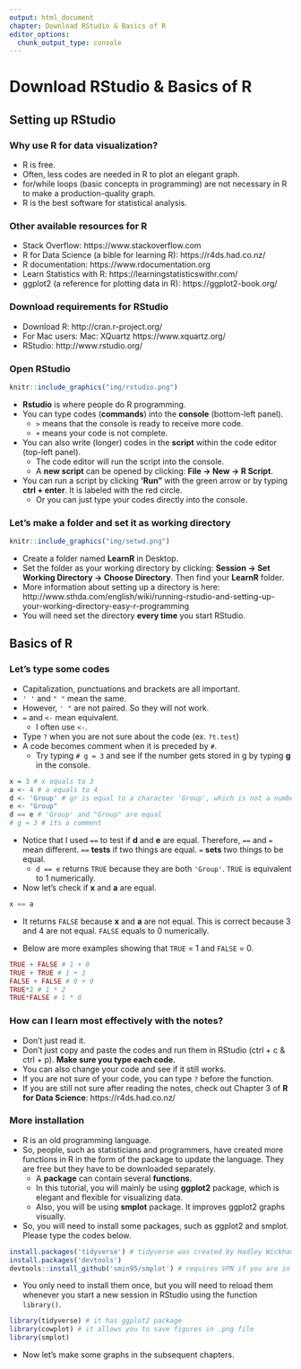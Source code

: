 ```yaml
---
output: html_document
chapter: Download RStudio & Basics of R
editor_options:
  chunk_output_type: console
---
```


# Download RStudio & Basics of R

## Setting up RStudio

### Why use R for data visualization? {-}

- R is free.
- Often, less codes are needed in R to plot an elegant graph.
- for/while loops (basic concepts in programming) are not necessary in R to make a production-quality graph.
- R is the best software for statistical analysis.

### Other available resources for R {-}

- Stack Overflow: https://www.stackoverflow.com
- R for Data Science (a bible for learning R): https://r4ds.had.co.nz/
- R documentation: https://www.rdocumentation.org
- Learn Statistics with R: https://learningstatisticswithr.com/
- ggplot2 (a reference for plotting data in R): https://ggplot2-book.org/

### Download requirements for RStudio {-}

- Download R: http://cran.r-project.org/
- For Mac users: Mac: XQuartz https://www.xquartz.org/
- RStudio: http://www.rstudio.org/

### Open RStudio {-}

```r
knitr::include_graphics("img/rstudio.png")
```


- **Rstudio** is where people do R programming.
- You can type codes (**commands**) into the **console** (bottom-left panel).
  - `>` means that the console is ready to receive more code.
  - `+` means your code is not complete.
- You can also write (longer) codes in the **script** within the code editor (top-left panel). 
  - The code editor will run the script into the console.
  - A **new script** can be opened by clicking: **File -> New -> R Script**.
- You can run a script by clicking **'Run"** with the green arrow or by typing **ctrl + enter**. It is labeled with the red circle.
  - Or you can just type your codes directly into the console.

### Let's make a folder and set it as working directory {-}

```r
knitr::include_graphics("img/setwd.png")
```

- Create a folder named **LearnR** in Desktop.
- Set the folder as your working directory by clicking: **Session -> Set Working Directory -> Choose Directory**. Then find your **LearnR** folder.
- More information about setting up a directory is here:
http://www.sthda.com/english/wiki/running-rstudio-and-setting-up-your-working-directory-easy-r-programming
- You will need set the directory **every time** you start RStudio.

## Basics of R 

### Let's type some codes {-}

- Capitalization, punctuations and brackets are all important.
-  `' ' ` and `" "` mean the same. 
  - However, `' "` are not paired. So they will not work.
- `=` and `<-` mean equivalent.
  - I often use `<-`.
- Type `?` when you are not sure about the code (ex. `?t.test`)
- A code becomes comment when it is preceded by `#`.
  - Try typing `# g = 3` and see if the number gets stored in g by typing **g** in the console.

```r
x = 3 # x equals to 3
a <- 4 # a equals to 4 
d <- 'Group' # gr is equal to a character 'Group', which is not a number.
e <- "Group"
d == e # 'Group' and "Group" are equal
# g = 3 # its a comment
```


- Notice that I used `==` to test if **d** and **e** are equal. Therefore, `==` and `=` mean different. `==` **tests** if two things are equal. `=` **sets** two things to be equal.
  - `d == e` returns `TRUE` because they are both `'Group'`. `TRUE` is equivalent to 1 numerically.

- Now let's check if **x** and **a** are equal.

```r
x == a
```

- It returns `FALSE` because **x** and **a** are not equal. This is correct because 3 and 4 are not equal. `FALSE` equals to 0 numerically.

- Below are more examples showing that `TRUE` = 1 and `FALSE` = 0.

```r
TRUE + FALSE # 1 + 0
TRUE + TRUE # 1 + 1
FALSE + FALSE # 0 + 0
TRUE*2 # 1 * 2
TRUE*FALSE # 1 * 0
```


### How can I learn most effectively with the notes? {-}

- Don't just read it. 
- Don't just copy and paste the codes and run them in RStudio (ctrl + c & ctrl + p). **Make sure you type each code.**
- You can also change your code and see if it still works.
- If you are not sure of your code, you can type `?` before the function.
- If you are still not sure after reading the notes, check out Chapter 3 of **R for Data Science**: https://r4ds.had.co.nz/

### More installation {-}
- R is an old programming language. 
- So, people, such as statisticians and programmers, have created more functions in R in the form of the package to update the language. They are free but they have to be downloaded separately.
  - A **package** can contain several **functions**.
  - In this tutorial, you will mainly be using **ggplot2** package, which is elegant and flexible for visualizing data.
  - Also, you will be using **smplot** package. It improves ggplot2 graphs visually.
- So, you will need to install some packages, such as ggplot2 and smplot. Please type the codes below.

```r
install.packages('tidyverse') # tidyverse was created by Hadley Wickham at RStudio, tidyverse includes ggplot2
install.packages('devtools')
devtools::install_github('smin95/smplot') # requires VPN if you are in China
```

- You only need to install them once, but you will need to reload them whenever you start a new session in RStudio using the function `library()`.

```r
library(tidyverse) # it has ggplot2 package
library(cowplot) # it allows you to save figures in .png file
library(smplot)
```

- Now let's make some graphs in the subsequent chapters. 
